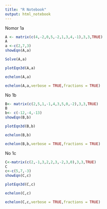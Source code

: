 ```yaml
---
title: "R Notebook"
output: html_notebook
---
```


Nomor 1a
```r
A <- matrix(c(4,-2,0,5,-2,1,3,4,-1),3,3,TRUE)
A
a <-c(2,7,3)
showEqn(A,a)
```
```r
Solve(A,a)
```

```r
plotEqn3d(A,a)
```
```r
echelon(A,a)
```
```r
echelon(A,a,verbose = TRUE,fractions = TRUE)
```
No 1b
```r
B<- matrix(c(2,5,1,-1,4,3,5,0,-2),3,3,TRUE)
B
b<- c(-12,-4,-13)
showEqn(B,b)
```
```r
plotEqn3d(B,b)
```
```r
echelon(B,b)
```
```r
echelon(B,b,verbose = TRUE,fractions = TRUE)
```
No 1c
```r
C<-matrix(c(2,-1,3,2,2,3,-2,3,0),3,3,TRUE)
C
c<-c(5,7,-3)
showEqn(C,c)
```
```r
plotEqn3d(C,c)
```
```r
echelon(C,c)
```
```r
echelon(C,c,verbose = TRUE,fractions = TRUE)
```

